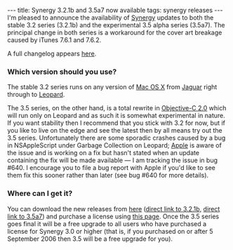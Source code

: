 ---
title: Synergy 3.2.1b and 3.5a7 now available
tags: synergy releases
---
I'm pleased to announce the availability of [[Synergy]] updates to both the stable 3.2 series (3.2.1b) and the experimental 3.5 alpha series (3.5a7). The principal change in both series is a workaround for the cover art breakage caused by iTunes 7.6.1 and 7.6.2.

A full changelog appears [http://wincent.com/a/products/synergy-classic/history/ here].

=== Which version should you use? ===

The stable 3.2 series runs on any version of [[Mac OS X]] from [[Jaguar]] right through to [[Leopard]].

The 3.5 series, on the other hand, is a total rewrite in [[Objective-C 2.0]] which will run only on Leopard and as such it is somewhat experimental in nature. If you want stability then I recommend that you stick with 3.2 for now, but if you like to live on the edge and see the latest then by all means try out the 3.5 series. Unfortunately there are some sporadic crashes caused by a bug in NSAppleScript under Garbage Collection on Leopard; [[Apple]] is aware of the issue and is working on a fix but hasn't stated when an update containing the fix will be made available &mdash; I am tracking the issue in bug #640. I encourage you to file a bug report with Apple if you'd like to see them fix this sooner rather than later (see bug #640 for more details).

=== Where can I get it? ===

You can download the new releases from [http://wincent.com/a/products/synergy-classic/download/ here] ([http://wincent.com/download.php?item=SynergyJaguar.zip direct link to 3.2.1b], [http://wincent.com/download.php?item=SynergyBeta.zip direct link to 3.5a7]) and purchase a license using [https://secure.wincent.com/a/products/synergy-classic/purchase/ this page]. Once the 3.5 series goes final it will be a free upgrade to all users who have purchased a license for Synergy 3.0 or higher (that is, if you purchased on or after 5 September 2006 then 3.5 will be a free upgrade for you).
